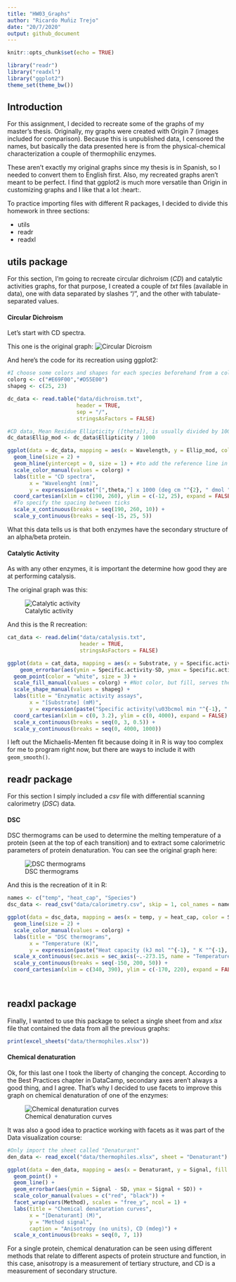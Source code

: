 ```yaml
---
title: "HW03_Graphs"
author: "Ricardo Muñiz Trejo"
date: "20/7/2020"
output: github_document
---
```


```r
knitr::opts_chunk$set(echo = TRUE)
```

```r
library("readr")
library("readxl")
library("ggplot2")
theme_set(theme_bw())
```


## Introduction

For this assignment, I decided to recreate some of the graphs of my master's thesis. Originally, my graphs were created with Origin 7 (images included for comparison). Because this is unpublished data, I censored the names, but basically the data presented here is from the physical-chemical characterization a couple of thermophilic enzymes.

These aren't exactly my original graphs since my thesis is in Spanish, so I needed to convert them to English first. Also, my recreated graphs aren't meant to be perfect. I find that ggplot2 is much more versatile than Origin in customizing graphs and I like that a lot :heart:. 

To practice importing files with different R packages, I decided to divide this homework in three sections: 

- utils 
- readr 
- readxl

## utils package

For this section, I'm going to recreate circular dichroism (*CD*) and catalytic activities graphs, for that purpose, I created a couple of *txt* files (available in data), one with data separated by slashes "/", and the other with tabulate-separated values.

#### Circular Dichroism

Let's start with CD spectra.

This one is the original graph:
![Circular Dicroism](images/dicro.JPG)

And here's the code for its recreation using ggplot2:

```r

#I choose some colors and shapes for each species beforehand from a colorblind-friendly palette. To simplify the scripts, here are some vectors for it
colorg <- c("#E69F00","#D55E00")
shapeg <- c(25, 23)

dc_data <- read.table("data/dichroism.txt", 
                      header = TRUE, 
                      sep = "/", 
                      stringsAsFactors = FALSE)

#CD data, Mean Residue Ellipticity ([theta]), is usually divided by 1000 to facilitate visualization
dc_data$Ellip_mod <- dc_data$Ellipticity / 1000

ggplot(data = dc_data, mapping = aes(x = Wavelength, y = Ellip_mod, color = Species, shape = Species)) +
  geom_line(size = 2) +
  geom_hline(yintercept = 0, size = 1) + #to add the reference line in y = 0
  scale_color_manual(values = colorg) +
  labs(title = "CD spectra",
       x = "Wavelenght (nm)",
       y = expression(paste("[",theta,"] x 1000 (deg cm "^{2}, " dmol "^{-1}, ")"))) + #{} are used to write things in superscripts, `expression()` also serves to add greek letters
  coord_cartesian(xlim = c(190, 260), ylim = c(-12, 25), expand = FALSE) + #To zoom the data accordingly
  #To specify the spacing between ticks
  scale_x_continuous(breaks = seq(190, 260, 10)) +
  scale_y_continuous(breaks = seq(-15, 25, 5))
```

What this data tells us is that both enzymes have the secondary structure of an alpha/beta protein.

#### Catalytic Activity

As with any other enzymes, it is important the determine how good they are at performing catalysis.

The original graph was this:

![Catalytic activity](images/activity.JPG)

And this is the R recreation:

```r
cat_data <- read.delim("data/catalysis.txt", 
                       header = TRUE, 
                       stringsAsFactors = FALSE)

ggplot(data = cat_data, mapping = aes(x = Substrate, y = Specific.activity, fill = Species, shape = Species)) +
    geom_errorbar(aes(ymin = Specific.activity-SD, ymax = Specific.activity+SD), width = 0.08, alpha = 0.4) + #A good chance to practice the Stat chapter of DataCamp
  geom_point(color = "white", size = 3) +
  scale_fill_manual(values = colorg) + #Not color, but fill, serves the same purpose though.
  scale_shape_manual(values = shapeg) +
  labs(title = "Enzymatic activity assays",
       x = "[Substrate] (mM)",
       y = expression(paste("Specific activity(\u03bcmol min "^{-1}, " mg "^{-1},")"))) + #\u03bc is the greek letter micro in Unicode
  coord_cartesian(xlim = c(0, 3.2), ylim = c(0, 4000), expand = FALSE) +
  scale_x_continuous(breaks = seq(0, 3, 0.5)) +
  scale_y_continuous(breaks = seq(0, 4000, 1000))
```

I left out the Michaelis-Menten fit because doing it in R is way too complex for me to program right now, but there are ways to include it with `geom_smooth()`. 

## readr package

For this section I simply included a *csv* file with differential scanning calorimetry (*DSC*) data.

#### DSC

DSC thermograms can be used to determine the melting temperature of a protein (seen at the top of each transition) and to extract some calorimetric parameters of protein denaturation. You can see the original graph here:

![DSC thermograms](images/thermo.JPG)

And this is the recreation of it in R:


```r

names <- c("temp", "heat_cap", "Species")
dsc_data <- read_csv("data/calorimetry.csv", skip = 1, col_names = names) #It already has the column names in the first row, but I wanted to play a little bit

ggplot(data = dsc_data, mapping = aes(x = temp, y = heat_cap, color = Species)) +
  geom_line(size = 2) +
  scale_color_manual(values = colorg) + 
  labs(title = "DSC thermograms",
       x = "Temperature (K)",
       y = expression(paste("Heat capacity (kJ mol "^{-1}, " K "^{-1}, ")"))) +
  scale_x_continuous(sec.axis = sec_axis(~.-273.15, name = "Temperature (°C)", breaks = seq(70, 115, 5))) + #A good example of using secondary axis to improve the interpretation of a graph
  scale_y_continuous(breaks = seq(-150, 200, 50)) +
  coord_cartesian(xlim = c(340, 390), ylim = c(-170, 220), expand = FALSE)




```



## readxl package

Finally, I wanted to use this package to select a single sheet from and *xlsx* file that contained the data from all the previous graphs:

```r
print(excel_sheets("data/thermophiles.xlsx"))
```

#### Chemical denaturation

Ok, for this last one I took the liberty of changing the concept. According to the Best Practices chapter in DataCamp, secondary axes aren't always a good thing, and I agree. That's why I decided to use facets to improve this graph on chemical denaturation of one of the enzymes:

![Chemical denaturation curves](images/chem_denat.JPG)

It was also a good idea to practice working with facets as it was part of the Data visualization course:

```r

#Only import the sheet called "Denaturant"
den_data <- read_excel("data/thermophiles.xlsx", sheet = "Denaturant")

ggplot(data = den_data, mapping = aes(x = Denaturant, y = Signal, fill = Method, color = Method)) +
  geom_point() +
  geom_line() +
  geom_errorbar(aes(ymin = Signal - SD, ymax = Signal + SD)) +
  scale_color_manual(values = c("red", "black")) +
  facet_wrap(vars(Method), scales = "free_y", ncol = 1) +
  labs(title = "Chemical denaturation curves",
       x = "[Denaturant] (M)",
       y = "Method signal",
       caption = "Anisotropy (no units), CD (mdeg)") +
  scale_x_continuous(breaks = seq(0, 7, 1))

```

For a single protein, chemical denaturation can be seen using different methods that relate to different aspects of protein structure and function, in this case, anisotropy is a measurement of tertiary structure, and CD is a measurement of secondary structure.
